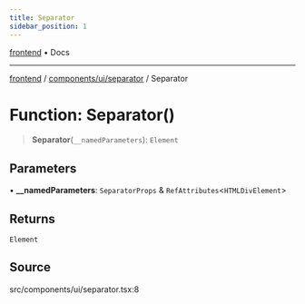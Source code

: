 ```yaml
---
title: Separator
sidebar_position: 1
---
```


[frontend](../../../..) • Docs

***

[frontend](../../../..) / [components/ui/separator](..) / Separator

# Function: Separator()

> **Separator**(`__namedParameters`): `Element`

## Parameters

• **\_\_namedParameters**: `SeparatorProps` & `RefAttributes`\<`HTMLDivElement`\>

## Returns

`Element`

## Source

src/components/ui/separator.tsx:8
